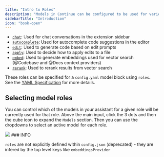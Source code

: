 ```yaml
---
title: "Intro to Roles"
description: "Models in Continue can be configured to be used for various roles in the extension."
sidebarTitle: "Introduction"
icon: "book-open"
---
```


- [`chat`](/customize/model-roles/chat): Used for chat conversations in the extension sidebar
- [`autocomplete`](/customize/model-roles/autocomplete): Used for autocomplete code suggestions in the editor
- [`edit`](/customize/model-roles/edit): Used to generate code based on edit prompts
- [`apply`](/customize/model-roles/apply): Used to decide how to apply edits to a file
- [`embed`](/customize/model-roles/embeddings): Used to generate embeddings used for vector search (@Codebase and @Docs context providers)
- [`rerank`](/customize/model-roles/reranking): Used to rerank results from vector search

These roles can be specified for a `config.yaml` model block using `roles`. See the [YAML Specification](/reference#models) for more details.

## Selecting model roles

You can control which of the models in your assistant for a given role will be currently used for that role. Above the main input, click the 3 dots and then the cube icon to expand the `Models` section. Then you can use the dropdowns to select an active model for each role.

<Frame>
  <img src="/images/settings-model-roles-5e5f8a6bd9137b70cf94178a7e45847c.png" />
</Frame>

<Note>
  ### INFO

`roles` are not explicitly defined within `config.json` (deprecated) - they are infered by the top level keys like `embeddingsProvider`

</Note>
